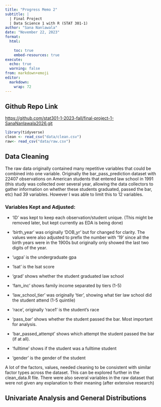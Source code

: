 ```yaml
---
title: "Progress Memo 2"
subtitle: |
  | Final Project 
  | Data Science 1 with R (STAT 301-1)
author: "Sana Nanlawala"
date: "November 22, 2023"
format:
  html:
    
    toc: true
    embed-resources: true
execute:
  echo: true
  warning: false
from: markdown+emoji 
editor: 
  markdown: 
    wrap: 72
---
```


## Github Repo Link

<https://github.com/stat301-1-2023-fall/final-project-1-SanaNanlawala2026.git>

```r
library(tidyverse)
clean <- read_csv("data/clean.csv")
raw<- read_csv("data/raw.csv")
```

## Data Cleaning

The raw data originally contained many repetitive variables that could
be combined into one variable. Originally the bar_pass_prediction
dataset with 22407 observations on American students that entered law
school in 1991 (this study was collected over several year, allowing the
data collectors to gather information on whether these students
graduated, passed the bar, etc) had 39 variables. However I was able to
limit this to 12 variables.

### Variables Kept and Adjusted:

-   'ID' was kept to keep each observation/student unique. (This might
    be removed later, but kept currently as EDA is being done)

-   'birth_year' was originally 'DOB_yr' but for changed for clarity.
    The values were also adjusted to prefix the number with '19' since
    all the birth years were in the 1900s but originally only showed the
    last two digits of the year.

-   'ugpa' is the undergraduate gpa

-   'lsat' is the lsat score

-   'grad' shows whether the student graduated law school

-   'fam_inc' shows family income separated by tiers (1-5)

-   'law_school_tier' was originally 'tier', showing what tier law
    school did the student attend (1-5 quintile)

-   'race', originally 'race1' is the student's race

-   'pass_bar' shows whether the student passed the bar. Most important
    for analysis.

-   'bar_passed_attempt' shows which attempt the student passed the bar
    (if at all).

-   'fulltime' shows if the student was a fulltime student

-   'gender' is the gender of the student

A lot of the factors, values, needed cleaning to be consistent with
similar factor types across the dataset. This can be explored further in
the clean_data.R file. There were also several variables in the raw
dataset that were not given any explanation to their meaning (after
extensive research)

## Univariate Analysis and General Distributions
